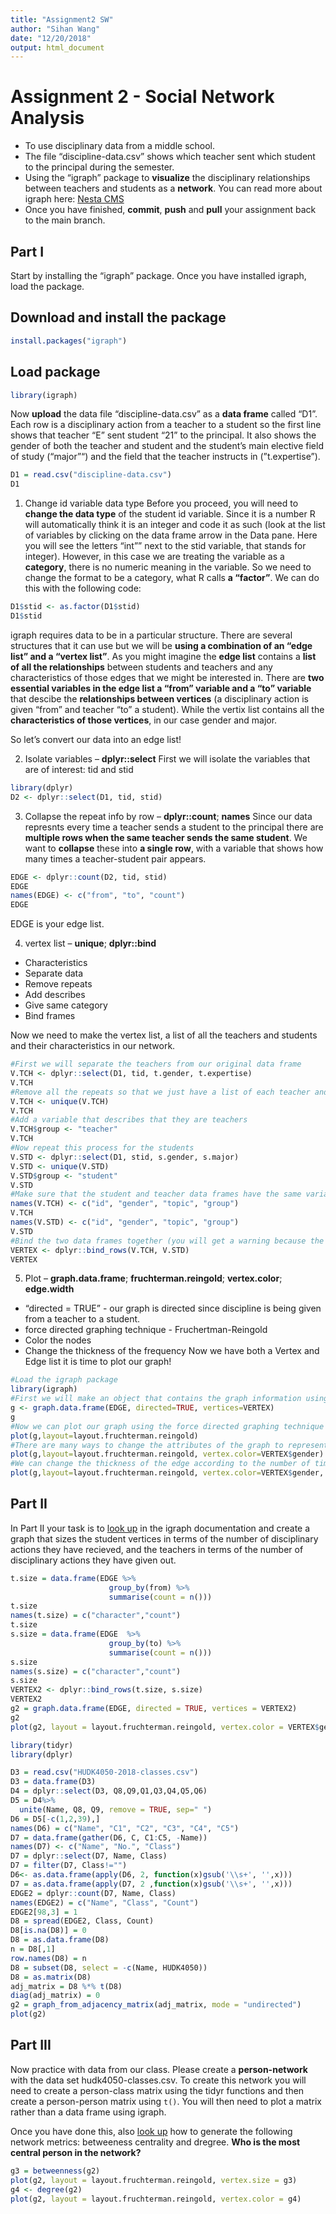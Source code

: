 ```yaml
---
title: "Assignment2 SW"
author: "Sihan Wang"
date: "12/20/2018"
output: html_document
---
```

# Assignment 2 - Social Network Analysis
* To use disciplinary data from a middle school.
* The file "discipline-data.csv" shows which teacher sent which student to the principal during the semester.
* Using the "igraph" package to **visualize** the disciplinary relationships between teachers and students as a **network**. You can read more about igraph here: [Nesta CMS](https://igraph.org/r/)
* Once you have finished, **commit**, **push** and **pull** your assignment back to the main branch.

## Part I
Start by installing the "igraph" package. Once you have installed igraph, load the package.

## Download and install the package

```r
install.packages("igraph")
```


## Load package
```r
library(igraph)
```
 
Now **upload** the data file "discipline-data.csv" as a **data frame** called "D1". Each row is a disciplinary action from a teacher to a student so the first line shows that teacher "E" sent student "21" to the principal. It also shows the gender of both the teacher and student and the student's main elective field of study ("major"") and the field that the teacher instructs in ("t.expertise").
```r
D1 = read.csv("discipline-data.csv")
D1
```

1. Change id variable data type
Before you proceed, you will need to __change the data type__ of the student id variable. Since it is a number R will automatically think it is an integer and code it as such (look at the list of variables by clicking on the data frame arrow in the Data pane. Here you will see the letters "int"" next to the stid variable, that stands for integer). However, in this case we are treating the variable as a **category**, there is no numeric meaning in the variable. So we need to change the format to be a category, what R calls **a "factor"**. We can do this with the following code:

```r
D1$stid <- as.factor(D1$stid)
D1$stid
```

igraph requires data to be in a particular structure. There are several structures that it can use but we will be __using a combination of an "edge list" and a "vertex list"__. As you might imagine the **edge list** contains a __list of all the relationships__ between students and teachers and any characteristics of those edges that we might be interested in. There are __two essential variables in the edge list a "from" variable and a "to" variable__ that descibe the **relationships between vertices** (a disciplinary action is given "from" and teacher "to" a student). While the vertix list contains all the **characteristics of those vertices**, in our case gender and major.

So let's convert our data into an edge list!

2. Isolate variables -- **dplyr::select**
First we will isolate the variables that are of interest: tid and stid

```r
library(dplyr)
D2 <- dplyr::select(D1, tid, stid)
```

3. Collapse the repeat info by row -- **dplyr::count**; **names**
Since our data represnts every time a teacher sends a student to the principal there are __multiple rows when the same teacher sends the same student__. We want to **collapse** these into __a single row__, with a variable that shows how many times a teacher-student pair appears.

```r
EDGE <- dplyr::count(D2, tid, stid)
EDGE
names(EDGE) <- c("from", "to", "count")
EDGE
```

EDGE is your edge list. 

4. vertex list -- **unique**; **dplyr::bind**
* Characteristics
* Separate data
* Remove repeats
* Add describes
* Give same category
* Bind frames 

Now we need to make the vertex list, a list of all the teachers and students and their characteristics in our network.

```r
#First we will separate the teachers from our original data frame
V.TCH <- dplyr::select(D1, tid, t.gender, t.expertise)
V.TCH
#Remove all the repeats so that we just have a list of each teacher and their characteristics
V.TCH <- unique(V.TCH)
V.TCH
#Add a variable that describes that they are teachers
V.TCH$group <- "teacher"
V.TCH
#Now repeat this process for the students
V.STD <- dplyr::select(D1, stid, s.gender, s.major)
V.STD <- unique(V.STD)
V.STD$group <- "student"
V.STD
#Make sure that the student and teacher data frames have the same variables names
names(V.TCH) <- c("id", "gender", "topic", "group")
V.TCH
names(V.STD) <- c("id", "gender", "topic", "group")
V.STD
#Bind the two data frames together (you will get a warning because the teacher data frame has 5 types of id (A,B,C,D,E) and the student has 25 (1-30), this isn't a problem)
VERTEX <- dplyr::bind_rows(V.TCH, V.STD)
VERTEX
```

5. Plot -- **graph.data.frame**; **fruchterman.reingold**; **vertex.color**; **edge.width**
* "directed = TRUE" - our graph is directed since discipline is being given from a teacher to a student.
* force directed graphing technique - Fruchertman-Reingold
* Color the nodes
* Change the thickness of the frequency
Now we have both a Vertex and Edge list it is time to plot our graph!

```r
#Load the igraph package
library(igraph)
#First we will make an object that contains the graph information using our two dataframes EDGE and VERTEX. Notice that we have made "directed = TRUE" - our graph is directed since discipline is being given from a teacher to a student.
g <- graph.data.frame(EDGE, directed=TRUE, vertices=VERTEX)
g
#Now we can plot our graph using the force directed graphing technique - our old friend Fruchertman-Reingold!
plot(g,layout=layout.fruchterman.reingold)
#There are many ways to change the attributes of the graph to represent different characteristics of the newtork. For example, we can color the nodes according to gender.
plot(g,layout=layout.fruchterman.reingold, vertex.color=VERTEX$gender)
#We can change the thickness of the edge according to the number of times a particular teacher has sent a particular student to the principal.
plot(g,layout=layout.fruchterman.reingold, vertex.color=VERTEX$gender, edge.width=EDGE$count)
```

## Part II

In Part II your task is to [look up](http://igraph.org/r/) in the igraph documentation and create a graph that sizes the student vertices in terms of the number of disciplinary actions they have recieved, and the teachers in terms of the number of disciplinary actions they have given out.

```r
t.size = data.frame(EDGE %>%
                      group_by(from) %>%
                      summarise(count = n()))
t.size
names(t.size) = c("character","count")
t.size
s.size = data.frame(EDGE  %>%
                      group_by(to) %>%
                      summarise(count = n()))
s.size
names(s.size) = c("character","count")
s.size
VERTEX2 <- dplyr::bind_rows(t.size, s.size)
VERTEX2
g2 = graph.data.frame(EDGE, directed = TRUE, vertices = VERTEX2)
g2
plot(g2, layout = layout.fruchterman.reingold, vertex.color = VERTEX$gender, vertex.side = (VERTEX2$count)*5)
```

```r
library(tidyr)
library(dplyr)
```

```r
D3 = read.csv("HUDK4050-2018-classes.csv")
D3 = data.frame(D3)
D4 = dplyr::select(D3, Q8,Q9,Q1,Q3,Q4,Q5,Q6)
D5 = D4%>%
  unite(Name, Q8, Q9, remove = TRUE, sep=" ")
D6 = D5[-c(1,2,39),]
names(D6) = c("Name", "C1", "C2", "C3", "C4", "C5")
D7 = data.frame(gather(D6, C, C1:C5, -Name))
names(D7) <- c("Name", "No.", "Class")
D7 = dplyr::select(D7, Name, Class) 
D7 = filter(D7, Class!="")
D6<- as.data.frame(apply(D6, 2, function(x)gsub('\\s+', '',x)))
D7 = as.data.frame(apply(D7, 2 ,function(x)gsub('\\s+', '',x)))
EDGE2 = dplyr::count(D7, Name, Class)
names(EDGE2) = c("Name", "Class", "Count")
EDGE2[98,3] = 1
D8 = spread(EDGE2, Class, Count)
D8[is.na(D8)] = 0
D8 = as.data.frame(D8)
n = D8[,1]
row.names(D8) = n
D8 = subset(D8, select = -c(Name, HUDK4050))
D8 = as.matrix(D8)
adj_matrix = D8 %*% t(D8)
diag(adj_matrix) = 0
g2 = graph_from_adjacency_matrix(adj_matrix, mode = "undirected")
plot(g2)
```

## Part III

Now practice with data from our class. Please create a **person-network** with the data set hudk4050-classes.csv. To create this network you will need to create a person-class matrix using the tidyr functions and then create a person-person matrix using `t()`. You will then need to plot a matrix rather than a data frame using igraph.

Once you have done this, also [look up](http://igraph.org/r/) how to generate the following network metrics: betweeness centrality and dregree. **Who is the most central person in the network?**

```r
g3 = betweenness(g2)
plot(g2, layout = layout.fruchterman.reingold, vertex.size = g3)
g4 <- degree(g2)
plot(g2, layout = layout.fruchterman.reingold, vertex.color = g4)
```

